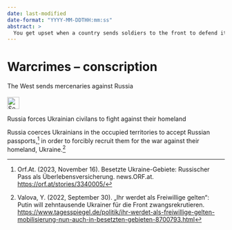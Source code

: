 ```yaml
---
date: last-modified
date-format: "YYYY-MM-DDTHH:mm:ss"
abstract: > 
  You get upset when a country sends soldiers to the front to defend itself? You'd rather get upset when a country lets its neighbor's children fight its neighbor. 
---
```


# Warcrimes – conscription {#sec-warcrimes-conscription}

::: {.callout-caution title="Myth"}
The West sends mercenaries against Russia
[<br></br>![Search for topic in EUvsDisinfo](../all_common_img/EUvsDisinfo_400x240.jpg){height=2em}](https://euvsdisinfo.eu/disinformation-cases/?text=russia%20(conscripting%7Cconscription%7Cconscripts%7Cconscript%7Cmercenary%7Cmercenaries)&sort=relevance)
:::
  
::: {.callout-tip title="Truth"}
Russia forces Ukrainian civilans to fight against their homeland
:::
  
Russia coerces Ukrainians in the occupied territories to accept Russian passports,[^warcrimes-conscription-1] in order to forcibly recruit them for the war against their homeland, Ukraine.[^warcrimes-conscription-2]

[^warcrimes-conscription-1]:  Orf.At. (2023, November 16). Besetzte Ukraine-Gebiete: Russischer Pass als Überlebensversicherung. news.ORF.at. [https://orf.at/stories/3340005/](https://orf.at/stories/3340005/)

[^warcrimes-conscription-2]:  Valova, Y. (2022, September 30). „Ihr werdet als Freiwillige gelten“: Putin will zehntausende Ukrainer für die Front zwangsrekrutieren. [https://www.tagesspiegel.de/politik/ihr-werdet-als-freiwillige-gelten-mobilisierung-nun-auch-in-besetzten-gebieten-8700793.html](https://www.tagesspiegel.de/politik/ihr-werdet-als-freiwillige-gelten-mobilisierung-nun-auch-in-besetzten-gebieten-8700793.html)

